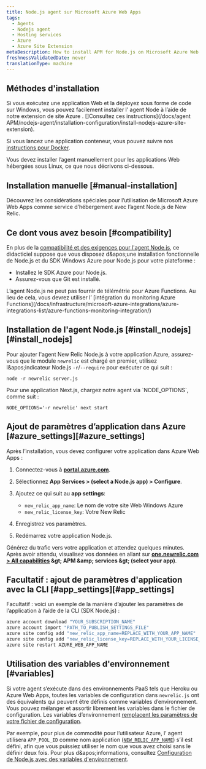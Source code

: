 ```yaml
---
title: Node.js agent sur Microsoft Azure Web Apps
tags:
  - Agents
  - Nodejs agent
  - Hosting services
  - Azure
  - Azure Site Extension
metaDescription: How to install APM for Node.js on Microsoft Azure Web Apps.
freshnessValidatedDate: never
translationType: machine
---
```


## Méthodes d'installation

Si vous exécutez une application Web et la déployez sous forme de code sur Windows, vous pouvez facilement installer l’ agent Node à l’aide de notre extension de site Azure . \[]Consultez ces instructions]\(/docs/agent APM/nodejs-agent/installation-configuration/install-nodejs-azure-site-extension).

Si vous lancez une application conteneur, vous pouvez suivre nos [instructions pour Docker](/docs/apm/agents/nodejs-agent/installation-configuration/install-nodejs-agent-docker).

Vous devez installer l’agent manuellement pour les applications Web hébergées sous Linux, ce que nous décrivons ci-dessous.

## Installation manuelle [#manual-installation]

Découvrez les considérations spéciales pour l’utilisation de Microsoft Azure Web Apps comme service d’hébergement avec l’agent Node.js de New Relic.

## Ce dont vous avez besoin [#compatibility]

En plus de la [compatibilité et des exigences pour l'agent Node.js](/docs/agents/nodejs-agent/getting-started/compatibility-requirements-nodejs-agent), ce didacticiel suppose que vous disposez d&amp;apos;une installation fonctionnelle de Node.js et du SDK Windows Azure pour Node.js pour votre plateforme :

* Installez le SDK Azure pour Node.js.
* Assurez-vous que Git est installé.

<Callout variant="important">
  L’agent Node.js ne peut pas fournir de télémétrie pour Azure Functions. Au lieu de cela, vous devrez utiliser l’ [intégration du monitoring Azure Functions](/docs/infrastructure/microsoft-azure-integrations/azure-integrations-list/azure-functions-monitoring-integration/)
</Callout>

## Installation de l'agent Node.js [#install\_nodejs][#install_nodejs]

Pour ajouter l'agent New Relic Node.js à votre application Azure, assurez-vous que le module `newrelic` est chargé en premier, utilisez l&amp;apos;indicateur Node.js `-r`/`--require` pour exécuter ce qui suit :

```shell
node -r newrelic server.js
```

<Callout variant="important">
  Pour une application Next.js, chargez notre agent via `NODE_OPTIONS`, comme suit :

  ```shell
  NODE_OPTIONS='-r newrelic' next start
  ```
</Callout>

## Ajout de paramètres d’application dans Azure [#azure\_settings][#azure_settings]

Après l’installation, vous devez configurer votre application dans Azure Web Apps :

1. Connectez-vous à <DNT>**[portal.azure.com](https://portal.azure.com)**</DNT>.

2. Sélectionnez <DNT>**App Services &gt; (select a Node.js app) &gt; Configure**</DNT>.

3. Ajoutez ce qui suit au <DNT>**app settings**</DNT>:

   * `new_relic_app_name`: Le nom de votre site Web Windows Azure
   * `new_relic_license_key`: Votre New Relic<InlinePopover type="licenseKey" />

4. Enregistrez vos paramètres.

5. Redémarrez votre application Node.js.

Générez du trafic vers votre application et attendez quelques minutes. Après avoir attendu, visualisez vos données en allant sur <DNT>**[one.newrelic.com &gt; All capabilities](https://one.newrelic.com/all-capabilities) &amp;gt; APM &amp;amp; services &amp;gt; (select your app)**</DNT>.

## Facultatif : ajout de paramètres d'application avec la CLI [#app\_settings][#app_settings]

Facultatif : voici un exemple de la manière d’ajouter les paramètres de l’application à l’aide de la CLI (SDK Node.js) :

```bash
azure account download "YOUR_SUBSCRIPTION_NAME"
azure account import "PATH_TO_PUBLISH_SETTINGS_FILE"
azure site config add "new_relic_app_name=REPLACE_WITH_YOUR_APP_NAME"
azure site config add "new_relic_license_key=REPLACE_WITH_YOUR_LICENSE_KEY"
azure site restart AZURE_WEB_APP_NAME
```

## Utilisation des variables d'environnement [#variables]

Si votre agent s’exécute dans des environnements PaaS tels que Heroku ou Azure Web Apps, toutes les variables de configuration dans `newrelic.js` ont des équivalents qui peuvent être définis comme variables d’environnement. Vous pouvez mélanger et assortir librement les variables dans le fichier de configuration. Les variables d’environnement [remplacent les paramètres de votre fichier de configuration](/docs/agents/nodejs-agent/installation-configuration/nodejs-agent-configuration#methods-and-precedence).

Par exemple, pour plus de commodité pour l’utilisateur Azure, l’ agent utilisera `APP_POOL_ID` comme nom application ([`NEW_RELIC_APP_NAME`](/docs/nodejs/configuring-nodejs-with-environment-variables#app_name)) s’il est défini, afin que vous puissiez utiliser le nom que vous avez choisi sans le définir deux fois. Pour plus d&amp;apos;informations, consultez [Configuration de Node.js avec des variables d'environnement](/docs/nodejs/configuring-nodejs-with-environment-variables).